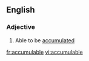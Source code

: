==English==
===Adjective===
{{en-adj}}
# Able to be [[accumulated]]

[[fr:accumulable]]
[[vi:accumulable]]